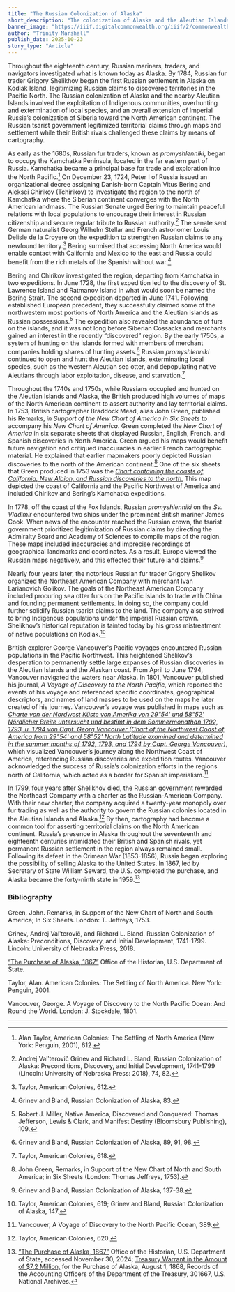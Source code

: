 ```yaml
---
title: "The Russian Colonization of Alaska"
short_description: "The colonization of Alaska and the Aleutian Islands relied on the exploitation of Indigenous communities and the environment as Imperial Russia extended their control to North America."
banner_image: "https://iiif.digitalcommonwealth.org/iiif/2/commonwealth:q524n651t/3401,1618,1115,683/full/0/default.jpg"
author: "Trinity Marshall"
publish_date: 2025-10-23
story_type: "Article"
---
```



Throughout the eighteenth century, Russian mariners, traders, and navigators investigated what is known today as Alaska. By 1784, Russian fur trader Grigory Shelikhov began the first Russian settlement in Alaska on Kodiak Island, legitimizing Russian claims to discovered territories in the Pacific North. The Russian colonization of Alaska and the nearby Aleutian Islands involved the exploitation of Indigenous communities, overhunting and extermination of local species, and an overall extension of Imperial Russia’s colonization of Siberia toward the North American continent. The Russian tsarist government legitimized territorial claims through maps and settlement while their British rivals challenged these claims by means of cartography. 

As early as the 1680s, Russian fur traders, known as *promyshlenniki*, began to occupy the Kamchatka Peninsula, located in the far eastern part of Russia. Kamchatka became a principal base for trade and exploration into the North Pacific.[^1] On December 23, 1724, Peter I of Russia issued an organizational decree assigning Danish-born Captain Vitus Bering and Aleksei Chirikov (Tchirikov) to investigate the region to the north of Kamchatka where the Siberian continent converges with the North American landmass. The Russian Senate urged Bering to maintain peaceful relations with local populations to encourage their interest in Russian citizenship and secure regular tribute to Russian authority.[^2] The senate sent German naturalist Georg Wilhelm Stellar and French astronomer Louis Delisle de la Croyere on the expedition to strengthen Russian claims to any newfound territory.[^3] Bering surmised that accessing North America would enable contact with California and Mexico to the east and Russia could benefit from the rich metals of the Spanish without war.[^4]

Bering and Chirikov investigated the region, departing from Kamchatka in two expeditions. In June 1728, the first expedition led to the discovery of St. Lawrence Island and Ratmanov Island in what would soon be named the Bering Strait. The second expedition departed in June 1741. Following established European precedent, they successfully claimed some of the northwestern most portions of North America and the Aleutian Islands as Russian possessions.[^5] The expedition also revealed the abundance of furs on the islands, and it was not long before Siberian Cossacks and merchants gained an interest in the recently “discovered” region. By the early 1750s, a system of hunting on the islands formed with members of merchant companies holding shares of hunting assets.[^6] Russian *promyshlenniki* continued to open and hunt the Aleutian Islands, exterminating local species, such as the western Aleutian sea otter, and depopulating native Aleutians through labor exploitation, disease, and starvation.[^7]

Throughout the 1740s and 1750s, while Russians occupied and hunted on the Aleutian Islands and Alaska, the British produced high volumes of maps of the North American continent to assert authority and lay territorial claims. In 1753, British cartographer Braddock Mead, alias John Green, published his Remarks, *in Support of the New Chart of America in Six Sheets* to accompany his *New Chart of America*. Green completed the *New Chart of America* in six separate sheets that displayed Russian, English, French, and Spanish discoveries in North America. Green argued his maps would benefit future navigation and critiqued inaccuracies in earlier French cartographic material. He explained that earlier mapmakers poorly depicted Russian discoveries to the north of the American continent.[^8] One of the six sheets that Green produced in 1753 was the [*Chart containing the coasts of California, New Albion, and Russian discoveries to the north.*](https://www.argomaps.org/maps/commonwealth:q524mv60j/) This map depicted the coast of California and the Pacific Northwest of America and included Chirikov and Bering’s Kamchatka expeditions.

<InlineMapViewer identifier="commonwealth__q524mv60j" />

In 1778, off the coast of the Fox Islands, Russian *promyshlenniki* on the *Sv. Vladimir* encountered two ships under the prominent British mariner James Cook. When news of the encounter reached the Russian crown, the tsarist government prioritized legitimization of Russian claims by directing the Admiralty Board and Academy of Sciences to compile maps of the region. These maps included inaccuracies and imprecise recordings of geographical landmarks and coordinates. As a result, Europe viewed the Russian maps negatively, and this effected their future land claims.[^9]

Nearly four years later, the notorious Russian fur trader Grigory Shelikov organized the Northeast American Company with merchant Ivan Larianovich Golikov. The goals of the Northeast American Company included procuring sea otter furs on the Pacific Islands to trade with China and founding permanent settlements. In doing so, the company could further solidify Russian tsarist claims to the land. The company also strived to bring Indigenous populations under the imperial Russian crown. Shelikhov’s historical reputation is tainted today by his gross mistreatment of native populations on Kodiak.[^10]

British explorer George Vancouver's Pacific voyages encountered Russian populations in the Pacific Northwest. This heightened Shelikov’s desperation to permanently settle large expanses of Russian discoveries in the Aleutian Islands and the Alaskan coast. From April to June 1794, Vancouver navigated the waters near Alaska. In 1801, Vancouver published his journal, *A Voyage of Discovery to the North Pacific*, which reported the events of his voyage and referenced specific coordinates, geographical descriptors, and names of land masses to be used on the maps he later created of his journey. Vancouver’s voyage was published in maps such as [*Charte von der Nordwest Küste von Amerika von 29"54' und 58"52' Nördlicher Breite untersucht und bestimt in dem Sommermonathan 1792, 1793, u. 1794 von Capt. Georg Vancouver (Chart of the Northwest Coast of America from 29"54' and 58"52' North Latitude examined and determined in the summer months of 1792, 1793, and 1794 by Capt. George Vancouver)*](https://americana.jcblibrary.org/search/object/jcbcap-ljcbmaps-1-1-3027-101409/), which visualized Vancouver’s journey along the Northwest Coast of America, referencing Russian discoveries and expedition routes. Vancouver acknowledged the success of Russia’s colonization efforts in the regions north of California, which acted as a border for Spanish imperialism.[^11]

In 1799, four years after Shelikhov died, the Russian government rewarded the Northeast Company with a charter as the Russian-American Company. With their new charter, the company acquired a twenty-year monopoly over fur trading as well as the authority to govern the Russian colonies located in the Aleutian Islands and Alaska.[^12] By then, cartography had become a common tool for asserting territorial claims on the North American continent. Russia’s presence in Alaska throughout the seventeenth and eighteenth centuries intimidated their British and Spanish rivals, yet permanent Russian settlement in the region always remained small. Following its defeat in the Crimean War (1853-1856), Russia began exploring the possibility of selling Alaska to the United States. In 1867, led by Secretary of State William Seward, the U.S. completed the purchase, and Alaska became the forty-ninth state in 1959.[^13]

[^1]: Alan Taylor, American Colonies: The Settling of North America (New York: Penguin, 2001), 612.

[^2]: Andrej Valʹterovič Grinev and Richard L. Bland, Russian Colonization of Alaska: Preconditions, Discovery, and Initial Development, 1741-1799 (Lincoln: University of Nebraska Press: 2018), 74, 82. 

[^3]: Taylor, American Colonies, 612.

[^4]: Grinev and Bland, Russian Colonization of Alaska, 83.

[^5]: Robert J. Miller, Native America, Discovered and Conquered: Thomas Jefferson, Lewis & Clark, and Manifest Destiny (Bloomsbury Publishing), 109.

[^6]: Grinev and Bland, Russian Colonization of Alaska, 89, 91, 98.

[^7]: Taylor, American Colonies, 618.

[^8]: John Green, Remarks, in Support of the New Chart of North and South America; in Six Sheets (London: Thomas Jeffreys, 1753).

[^9]: Grinev and Bland, Russian Colonization of Alaska, 137-38.

[^10]: Taylor, American Colonies, 619; Grinev and Bland, Russian Colonization of Alaska, 147.  

[^11]: Vancouver, A Voyage of Discovery to the North Pacific Ocean, 389.

[^12]: Taylor, American Colonies, 620.

[^13]: [“The Purchase of Alaska, 1867”](https://history.state.gov/milestones/1866-1898/alaska-purchase#:~:text=Defeat%20in%20the%20Crimean%20War%20further%20reduced%20Russian%20interest%20in%20this%20region.&text=Russia%20offered%20to%20sell%20Alaska,in%20the%20Pacific%2C%20Great%20Britain) Office of the Historian, U.S. Department of State, accessed November 30, 2024; [Treasury Warrant in the Amount of $7.2 Million,](https://www.loc.gov/item/2021671101/) for the Purchase of Alaska, August 1, 1868, Records of the Accounting Officers of the Department of the Treasury, 301667, U.S. National Archives.

### Bibliography

Green, John. Remarks, in Support of the New Chart of North and South America; In Six Sheets. London: T. Jeffreys, 1753. 

Grinev, Andrej Valʹterovič, and Richard L. Bland. Russian Colonization of Alaska: Preconditions, Discovery, and Initial Development, 1741-1799. Lincoln: University of Nebraska Press, 2018.

[“The Purchase of Alaska, 1867”](https://history.state.gov/milestones/1866-1898/alaska-purchase#:~:text=Defeat%20in%20the%20Crimean%20War%20further%20reduced%20Russian%20interest%20in%20this%20region.&text=Russia%20offered%20to%20sell%20Alaska,in%20the%20Pacific%2C%20Great%20Britain) Office of the Historian, U.S. Department of State. 

Taylor, Alan. American Colonies: The Settling of North America. New York: Penguin, 2001.

Vancouver, George. A Voyage of Discovery to the North Pacific Ocean: And Round the World. London: J. Stockdale, 1801.

***
